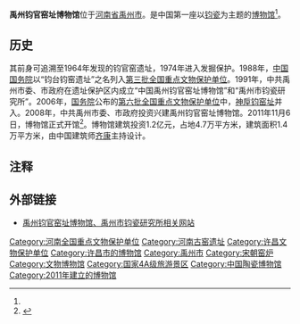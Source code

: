 {{文物保护单位
| 级别 = 全国
| 名称 = 钧窑古瓷窑址
| 编号 = 3-227
| 分类 = 古窑遗址
| 时代 = [[宋|宋]]初
| 所在 = [[河南|河南]][[禹州市|禹州市]][[钧台|钧台]]
| 登录 = 1988年
| Cat = 河南全国重点文物保护单位
}}
'''禹州钧官窑址博物馆'''位于[[河南省|河南省]][[禹州市|禹州市]]。是中国第一座以[[钧瓷|钧瓷]]为主题的[[博物馆|博物馆]]<ref name="a1"/>。

==历史==
其前身可追溯至1964年发现的钧官窑遗址，1974年进入发掘保护。1988年，[[中华人民共和国国务院|中国国务院]]以“钧台钧窑遗址”之名列入[[第三批全国重点文物保护单位|第三批全国重点文物保护单位]]。1991年，中共禹州市委、市政府在遗址保护区内成立“中国禹州钧官窑址博物馆”和“禹州市钧瓷研究所”。2006年，[[中华人民共和国国务院|国务院]]公布的[[第六批全国重点文物保护单位|第六批全国重点文物保护单位]]中，[[神垕钧窑址|神垕钧窑址]]并入。2008年，中共禹州市委、市政府投资兴建禹州钧官窑址博物馆。2011年11月6日，博物馆正式开馆<ref name="a1">{{Cite web |url=http://www.chinanews.com/tp/2011/11-07/3440925.shtml |title=中国首个钧瓷专业博物馆开馆|accessdate=2016-03-12 |author= |date=2011-11-07 |work= |publisher=中国新闻网|language=Zh-hans }}</ref>。博物馆建筑投资1.2亿元，占地4.7万平方米，建筑面积1.4万平方米，由中国建筑师[[齐康|齐康]]主持设计。

== 注释 ==

{{Reflist|2}}

== 外部链接 ==
*[https://web.archive.org/web/20161103055439/http://www.junci.org.cn/index.asp 禹州钧官窑址博物馆、禹州市钧瓷研究所相关网站]

{{河南全国重点文物保护单位}}
{{中国古代瓷窑}}
[[Category:河南全国重点文物保护单位|Category:河南全国重点文物保护单位]]
[[Category:河南古窑遗址|Category:河南古窑遗址]]
[[Category:许昌文物保护单位|Category:许昌文物保护单位]]
[[Category:许昌市的博物馆|Category:许昌市的博物馆]]
[[Category:禹州市|Category:禹州市]]
[[Category:宋朝窑炉|Category:宋朝窑炉]]
[[Category:文物博物馆|Category:文物博物馆]]
[[Category:国家4A级旅游景区|Category:国家4A级旅游景区]]
[[Category:中国陶瓷博物馆|Category:中国陶瓷博物馆]]
[[Category:2011年建立的博物馆|Category:2011年建立的博物馆]]